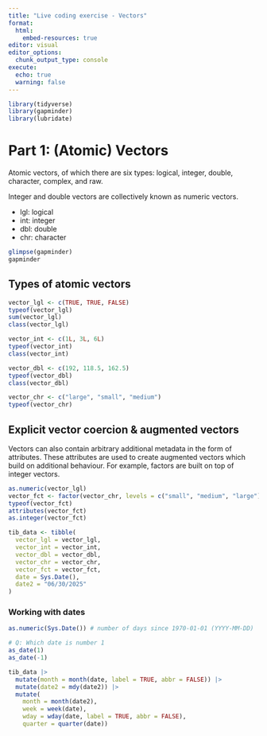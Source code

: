 ```yaml
---
title: "Live coding exercise - Vectors"
format:
  html:
    embed-resources: true
editor: visual
editor_options: 
  chunk_output_type: console
execute:
  echo: true
  warning: false
---
```


```r
library(tidyverse)
library(gapminder)
library(lubridate)
```

# Part 1: (Atomic) Vectors

Atomic vectors, of which there are six types: logical, integer, double, character, complex, and raw.

Integer and double vectors are collectively known as numeric vectors.

-   lgl: logical
-   int: integer
-   dbl: double
-   chr: character

```r

glimpse(gapminder)
gapminder

```

## Types of atomic vectors

```r
vector_lgl <- c(TRUE, TRUE, FALSE)
typeof(vector_lgl)
sum(vector_lgl)
class(vector_lgl)

vector_int <- c(1L, 3L, 6L)
typeof(vector_int)
class(vector_int)

vector_dbl <- c(192, 118.5, 162.5)
typeof(vector_dbl)
class(vector_dbl)

vector_chr <- c("large", "small", "medium")
typeof(vector_chr)
```

## Explicit vector coercion & augmented vectors

Vectors can also contain arbitrary additional metadata in the form of attributes. These attributes are used to create augmented vectors which build on additional behaviour. For example, factors are built on top of integer vectors.

```r

as.numeric(vector_lgl)
vector_fct <- factor(vector_chr, levels = c("small", "medium", "large"))
typeof(vector_fct)
attributes(vector_fct)
as.integer(vector_fct)

tib_data <- tibble(
  vector_lgl = vector_lgl,
  vector_int = vector_int,
  vector_dbl = vector_dbl,
  vector_chr = vector_chr,
  vector_fct = vector_fct,
  date = Sys.Date(),
  date2 = "06/30/2025"
)
```

### Working with dates

```r

as.numeric(Sys.Date()) # number of days since 1970-01-01 (YYYY-MM-DD)

# Q: Which date is number 1
as_date(1)
as_date(-1)

tib_data |> 
  mutate(month = month(date, label = TRUE, abbr = FALSE)) |> 
  mutate(date2 = mdy(date2)) |> 
  mutate(
    month = month(date2),
    week = week(date),
    wday = wday(date, label = TRUE, abbr = FALSE),
    quarter = quarter(date))


```
